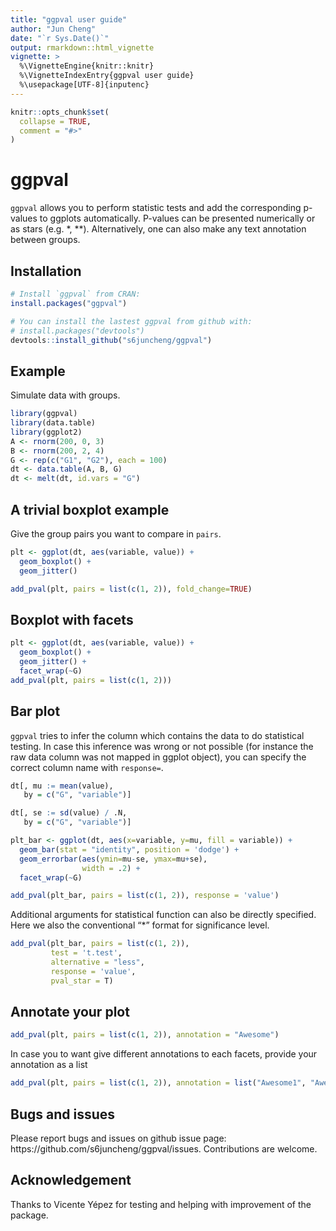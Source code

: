 ```yaml
---
title: "ggpval user guide"
author: "Jun Cheng"
date: "`r Sys.Date()`"
output: rmarkdown::html_vignette
vignette: >
  %\VignetteEngine{knitr::knitr}
  %\VignetteIndexEntry{ggpval user guide}
  %\usepackage[UTF-8]{inputenc}
---
```


<!-- README.md is generated from README.Rmd. Please edit that file -->

```r
knitr::opts_chunk$set(
  collapse = TRUE,
  comment = "#>"
)
```

# ggpval

`ggpval` allows you to perform statistic tests and add the corresponding p-values to ggplots automatically. P-values can be presented numerically or as stars (e.g. *, **). Alternatively, one can also make any text annotation between groups.


## Installation


```r
# Install `ggpval` from CRAN:
install.packages("ggpval")

# You can install the lastest ggpval from github with:
# install.packages("devtools")
devtools::install_github("s6juncheng/ggpval")
```


## Example

Simulate data with groups.

```r
library(ggpval)
library(data.table)
library(ggplot2)
A <- rnorm(200, 0, 3)
B <- rnorm(200, 2, 4)
G <- rep(c("G1", "G2"), each = 100)
dt <- data.table(A, B, G)
dt <- melt(dt, id.vars = "G")
```


## A trivial boxplot example

Give the group pairs you want to compare in `pairs`.

```r
plt <- ggplot(dt, aes(variable, value)) +
  geom_boxplot() +
  geom_jitter()

add_pval(plt, pairs = list(c(1, 2)), fold_change=TRUE)
```

## Boxplot with facets

```r
plt <- ggplot(dt, aes(variable, value)) +
  geom_boxplot() +
  geom_jitter() +
  facet_wrap(~G)
add_pval(plt, pairs = list(c(1, 2)))
```

## Bar plot
`ggpval` tries to infer the column which contains the data to do statistical testing. In case this inference was wrong or not possible (for instance the raw data column was not mapped in ggplot object), you can specify the correct column name with `response=`.
```r
dt[, mu := mean(value),
   by = c("G", "variable")]

dt[, se := sd(value) / .N,
   by = c("G", "variable")]

plt_bar <- ggplot(dt, aes(x=variable, y=mu, fill = variable)) +
  geom_bar(stat = "identity", position = 'dodge') +
  geom_errorbar(aes(ymin=mu-se, ymax=mu+se),
                width = .2) +
  facet_wrap(~G)

add_pval(plt_bar, pairs = list(c(1, 2)), response = 'value')
```

Additional arguments for statistical function can also be directly specified. Here we also the conventional "*" format for significance level.
```r
add_pval(plt_bar, pairs = list(c(1, 2)), 
         test = 't.test',
         alternative = "less",
         response = 'value',
         pval_star = T)
```


## Annotate your plot
```r
add_pval(plt, pairs = list(c(1, 2)), annotation = "Awesome")
```

In case you to want give different annotations to each facets, provide your annotation as a list
```r
add_pval(plt, pairs = list(c(1, 2)), annotation = list("Awesome1", "Awesome2"))
```


## Bugs and issues
Please report bugs and issues on github issue page: https://github.com/s6juncheng/ggpval/issues. Contributions are welcome.

## Acknowledgement
Thanks to Vicente Yépez for testing and helping with improvement of the package.
